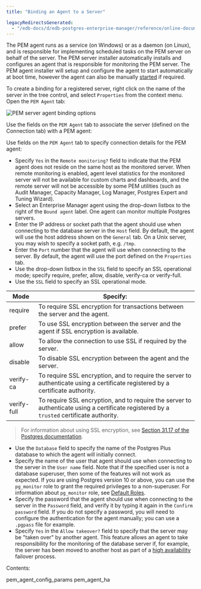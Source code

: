 ```yaml
---
title: "Binding an Agent to a Server"

legacyRedirectsGenerated:
  - "/edb-docs/d/edb-postgres-enterprise-manager/reference/online-documentation/8.0/pem_agent_binding.html"
---
```


<div id="binding_pem_agent" class="registered_link"></div>

The PEM agent runs as a service (on Windows) or as a daemon (on Linux), and is responsible for implementing scheduled tasks on the PEM server on behalf of the server. The PEM server installer automatically installs and configures an agent that is responsible for monitoring the PEM server. The PEM agent installer will setup and configure the agent to start automatically at boot time, however the agent can also be manually [started](../03_pem_agent_start_pem_agent/#pem_agent_start_pem_agent) if required.

To create a binding for a registered server, right click on the name of the server in the tree control, and select `Properties` from the context menu. Open the `PEM Agent` tab:

![PEM server agent binding options](../../images/connect_pem_agent.png)

Use the fields on the `PEM Agent` tab to associate the server (defined on the Connection tab) with a PEM agent:

Use fields on the `PEM Agent` tab to specify connection details for the PEM agent:

-   Specify `Yes` in the `Remote monitoring?` field to indicate that the PEM agent does not reside on the same host as the monitored server. When remote monitoring is enabled, agent level statistics for the monitored server will not be available for custom charts and dashboards, and the remote server will not be accessible by some PEM utilities (such as Audit Manager, Capacity Manager, Log Manager, Postgres Expert and Tuning Wizard).
-   Select an Enterprise Manager agent using the drop-down listbox to the right of the `Bound agent` label. One agent can monitor multiple Postgres servers.
-   Enter the IP address or socket path that the agent should use when connecting to the database server in the `Host` field. By default, the agent will use the host address shown on the `General` tab. On a Unix server, you may wish to specify a socket path, e.g. `/tmp`.
-   Enter the `Port` number that the agent will use when connecting to the server. By default, the agent will use the port defined on the `Properties` tab.
-   Use the drop-down listbox in the `SSL` field to specify an SSL operational mode; specify require, prefer, allow, disable, verify-ca or verify-full.
-   Use the `SSL` field to specify an SSL operational mode.

| Mode        | Specify:                                                                                                                                  |
| ----------- | ----------------------------------------------------------------------------------------------------------------------------------------- |
| require     | To require SSL encryption for transactions between the server and the agent.                                                              |
| prefer      | To use SSL encryption between the server and the agent if SSL encryption is available.                                                    |
| allow       | To allow the connection to use SSL if required by the server.                                                                             |
| disable     | To disable SSL encryption between the agent and the server.                                                                               |
| verify-ca   | To require SSL encryption, and to require the server to authenticate using a certificate registered by a certificate authority.           |
| verify-full | To require SSL encryption, and to require the server to authenticate using a certificate registered by a `trusted` certificate authority. |

> For information about using SSL encryption, see [Section 31.17 of the Postgres documentation](http://enterprisedb.com/docs/en/9.0/pg/libpq-ssl.html).

-   Use the `Database` field to specify the name of the Postgres Plus database to which the agent will initially connect.
-   Specify the name of the user that agent should use when connecting to the server in the `User name` field. Note that if the specified user is not a database superuser, then some of the features will not work as expected. If you are using Postgres version 10 or above, you can use the `pg_monitor` role to grant the required privileges to a non-superuser. For information about `pg_monitor` role, see [Default Roles](https://www.postgresql.org/docs/current/default-roles.html).
-   Specify the password that the agent should use when connecting to the server in the `Password` field, and verify it by typing it again in the `Confirm password` field. If you do not specify a password, you will need to configure the authentication for the agent manually; you can use a `.pgpass` file for example.
-   Specify `Yes` in the `Allow takeover?` field to specify that the server may be "taken over" by another agent. This feature allows an agent to take responsibility for the monitoring of the database server if, for example, the server has been moved to another host as part of a [high availability](02_pem_agent_ha/#pem_agent_ha) failover process.

Contents:

<div class="toctree" maxdepth="2">

pem_agent_config_params pem_agent_ha

</div>
